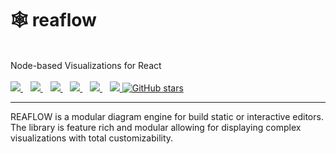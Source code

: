 
<Meta title="Docs/Introduction" />

<div style={{ margin: '0 auto', maxWidth: '600px', color: 'white', textAlign: 'center' }}>
  <h1>🕸 reaflow</h1>
  <br />
  Node-based Visualizations for React
  <br /><br />
  <a href="https://github.com/reaviz/reaflow/workflows/build/">
    <img src="https://github.com/reaviz/reaflow/workflows/build/badge.svg?branch=master" />
  </a>&nbsp;&nbsp;
  <a href="https://npm.im/reaflow">
    <img src="https://img.shields.io/npm/v/reaflow.svg" />
  </a>&nbsp;&nbsp;
  <a href="https://npm.im/reaflow">
    <img src="https://badgen.net/npm/dw/reaflow" />
  </a>&nbsp;&nbsp;
  <a href="https://github.com/reaviz/reaflow/blob/master/LICENSE">
    <img src="https://badgen.now.sh/badge/license/apache2" />
  </a>&nbsp;&nbsp;
  <a href="https://bundlephobia.com/result?p=reaflow">
    <img src="https://badgen.net/bundlephobia/minzip/reaflow" />
  </a>&nbsp;&nbsp;
  <a href="https://discord.gg/Jt4YBq5e">
    <img src="https://img.shields.io/discord/773948315037073409?label=discord" />
  </a>
  <a href="https://github.com/reaviz/reaviz">
    <img alt="GitHub stars" src="https://img.shields.io/github/stars/reaviz/reaviz?style=social" />
  </a>

  ---

  REAFLOW is a modular diagram engine for build static or interactive editors.
  The library is feature rich and modular allowing for displaying complex
  visualizations with total customizability.
</div>
